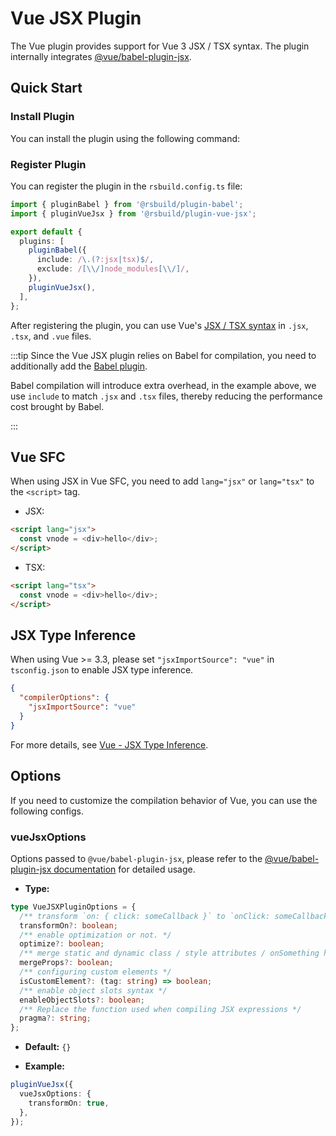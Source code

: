 # Vue JSX Plugin


<SourceCode href="https://github.com/web-infra-dev/rsbuild/tree/main/packages/plugin-vue-jsx" />

The Vue plugin provides support for Vue 3 JSX / TSX syntax. The plugin internally integrates [@vue/babel-plugin-jsx](https://github.com/vuejs/babel-plugin-jsx).

## Quick Start

### Install Plugin

You can install the plugin using the following command:


<PackageManagerTabs command="add @rsbuild/plugin-babel @rsbuild/plugin-vue-jsx -D" />

### Register Plugin

You can register the plugin in the `rsbuild.config.ts` file:

```ts title="rsbuild.config.ts"
import { pluginBabel } from '@rsbuild/plugin-babel';
import { pluginVueJsx } from '@rsbuild/plugin-vue-jsx';

export default {
  plugins: [
    pluginBabel({
      include: /\.(?:jsx|tsx)$/,
      exclude: /[\\/]node_modules[\\/]/,
    }),
    pluginVueJsx(),
  ],
};
```

After registering the plugin, you can use Vue's [JSX / TSX syntax](https://github.com/vuejs/babel-plugin-jsx) in `.jsx`, `.tsx`, and `.vue` files.

:::tip
Since the Vue JSX plugin relies on Babel for compilation, you need to additionally add the [Babel plugin](/plugins/list/plugin-babel).

Babel compilation will introduce extra overhead, in the example above, we use `include` to match `.jsx` and `.tsx` files, thereby reducing the performance cost brought by Babel.

:::

## Vue SFC

When using JSX in Vue SFC, you need to add `lang="jsx"` or `lang="tsx"` to the `<script>` tag.

- JSX:

```html title="App.vue"
<script lang="jsx">
  const vnode = <div>hello</div>;
</script>
```

- TSX:

```html title="App.vue"
<script lang="tsx">
  const vnode = <div>hello</div>;
</script>
```

## JSX Type Inference

When using Vue >= 3.3, please set `"jsxImportSource": "vue"` in `tsconfig.json` to enable JSX type inference.

```json title="tsconfig.json"
{
  "compilerOptions": {
    "jsxImportSource": "vue"
  }
}
```

For more details, see [Vue - JSX Type Inference](https://vuejs.org/guide/extras/render-function.html#jsx-type-inference).

## Options

If you need to customize the compilation behavior of Vue, you can use the following configs.

### vueJsxOptions

Options passed to `@vue/babel-plugin-jsx`, please refer to the [@vue/babel-plugin-jsx documentation](https://github.com/vuejs/babel-plugin-jsx) for detailed usage.

- **Type:**

```ts
type VueJSXPluginOptions = {
  /** transform `on: { click: someCallback }` to `onClick: someCallback` */
  transformOn?: boolean;
  /** enable optimization or not. */
  optimize?: boolean;
  /** merge static and dynamic class / style attributes / onSomething handlers */
  mergeProps?: boolean;
  /** configuring custom elements */
  isCustomElement?: (tag: string) => boolean;
  /** enable object slots syntax */
  enableObjectSlots?: boolean;
  /** Replace the function used when compiling JSX expressions */
  pragma?: string;
};
```

- **Default:** `{}`

- **Example:**

```ts
pluginVueJsx({
  vueJsxOptions: {
    transformOn: true,
  },
});
```
